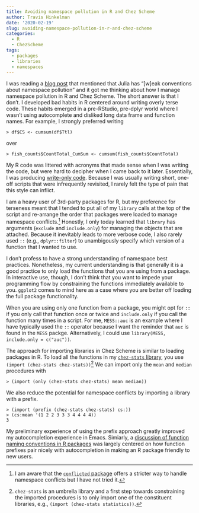 ```yaml
---
title: Avoiding namespace pollution in R and Chez Scheme
author: Travis Hinkelman
date: '2020-02-19'
slug: avoiding-namespace-pollution-in-r-and-chez-scheme
categories:
  - R
  - ChezScheme
tags:
  - packages
  - libraries
  - namespaces
---
```


I was reading a [blog post](https://white.ucc.asn.au/2020/02/09/whycompositionaljulia.html) that mentioned that Julia has "[w]eak conventions about namespace pollution" and it got me thinking about how I manage namespace pollution in R and Chez Scheme. The short answer is that I don't. I developed bad habits in R centered around writing overly terse code. These habits emerged in a pre-RStudio, pre-dplyr world where I wasn't using autocomplete and disliked long data frame and function names. For example, I strongly preferred writing 
```
> df$CS <- cumsum(df$Ttl)
``` 
over 
```
> fish_counts$CountTotal_CumSum <- cumsum(fish_counts$CountTotal)
```
My R code was littered with acronyms that made sense when I was writing the code, but were hard to decipher when I came back to it later. Essentially, I was producing [write-only code](https://en.wikipedia.org/wiki/Write-only_language). Because I was usually writing short, one-off scripts that were infrequently revisited, I rarely felt the type of pain that this style can inflict. 

I am a heavy user of 3rd-party packages for R, but my preference for terseness meant that I tended to put all of my `library` calls at the top of the script and re-arrange the order that packages were loaded to manage namespace conflicts.^[I am aware that the [`conflicted` package](https://conflicted.r-lib.org) offers a stricter way to handle namespace conflicts but I have not tried it.] Honestly, I only today learned that `library` has arguments (`exclude` and `include.only`) for managing the objects that are attached. Because it inevitably leads to more verbose code, I also rarely used `::` (e.g., `dplyr::filter`) to unambigously specify which version of a function that I wanted to use.

I don't profess to have a strong understanding of namespace best practices. Nonetheless, my current understanding is that generally it is a good practice to only load the functions that you are using from a package. In interactive use, though, I don't think that you want to impede your programming flow by constraining the functions immediately available to you. `ggplot2` comes to mind here as a case where you are better off loading the full package functionality. 

When you are using only one function from a package, you might opt for `::` if you only call that function once or twice and `include.only` if you call the function many times in a script. For me, `MESS::auc` is an example where I have typically used the `::` operator because I want the reminder that `auc` is found in the `MESS` packge. Alternatively, I could use `library(MESS, include.only = c("auc"))`.

The approach for importing libraries in Chez Scheme is similar to loading packages in R. To load all the functions in my [`chez-stats` library](https://github.com/hinkelman/chez-stats), you use `(import (chez-stats chez-stats))`^[`chez-stats` is an umbrella library and a first step towards constraining the imported procedures is to only import one of the constituent libraries, e.g., `(import (chez-stats statistics))`.] We can import only the `mean` and `median` procedures with 

```
> (import (only (chez-stats chez-stats) mean median))
```

We also reduce the potential for namespace conflicts by importing a library with a prefix.

```
> (import (prefix (chez-stats chez-stats) cs:))
> (cs:mean '(1 2 2 3 3 3 4 4 4 4))
3
```

My preliminary experience of using the prefix approach greatly improved my autocompletion experience in Emacs. Simiarly, a [discussion of function naming conventions in R packages](https://community.rstudio.com/t/function-naming-conventions-and-best-practice/3381) was largely centered on how function prefixes pair nicely with autocompletion in making an R package friendly to new users.

